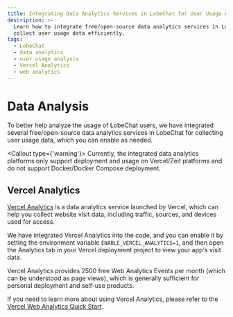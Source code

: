 ```yaml
---
title: Integrating Data Analytics Services in LobeChat for User Usage Analysis
description: >-
  Learn how to integrate free/open-source data analytics services in LobeChat to
  collect user usage data efficiently.
tags:
  - LobeChat
  - data analytics
  - user usage analysis
  - Vercel Analytics
  - web analytics
---
```


# Data Analysis

To better help analyze the usage of LobeChat users, we have integrated several free/open-source data analytics services in LobeChat for collecting user usage data, which you can enable as needed.

<Callout type={'warning'}>
  Currently, the integrated data analytics platforms only support deployment and
  usage on Vercel/Zeit platforms and do not support Docker/Docker Compose
  deployment.
</Callout>

## Vercel Analytics

[Vercel Analytics](https://vercel.com/analytics) is a data analytics service launched by Vercel, which can help you collect website visit data, including traffic, sources, and devices used for access.

We have integrated Vercel Analytics into the code, and you can enable it by setting the environment variable `ENABLE_VERCEL_ANALYTICS=1`, and then open the Analytics tab in your Vercel deployment project to view your app's visit data.

Vercel Analytics provides 2500 free Web Analytics Events per month (which can be understood as page views), which is generally sufficient for personal deployment and self-use products.

If you need to learn more about using Vercel Analytics, please refer to the [Vercel Web Analytics Quick Start](https://vercel.com/docs/analytics/quickstart).
